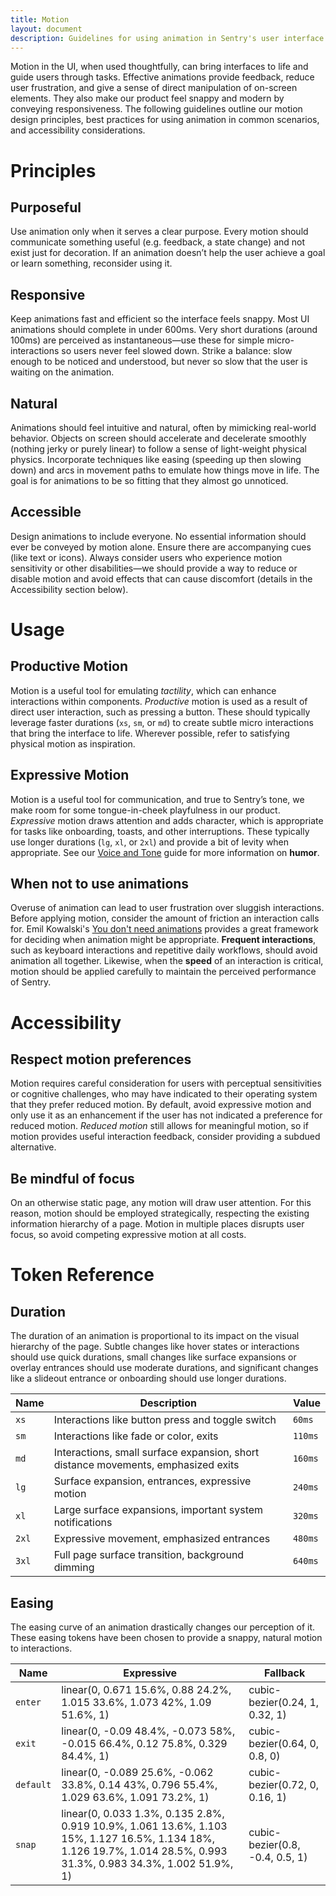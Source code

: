 ```yaml
---
title: Motion
layout: document
description: Guidelines for using animation in Sentry's user interface.
---
```



Motion in the UI, when used thoughtfully, can bring interfaces to life and guide users through tasks. Effective animations provide feedback, reduce user frustration, and give a sense of direct manipulation of on-screen elements. They also make our product feel snappy and modern by conveying responsiveness. The following guidelines outline our motion design principles, best practices for using animation in common scenarios, and accessibility considerations.

<MotionPlayground />

# Principles

## Purposeful

Use animation only when it serves a clear purpose. Every motion should communicate something useful (e.g. feedback, a state change) and not exist just for decoration. If an animation doesn’t help the user achieve a goal or learn something, reconsider using it.

## Responsive

Keep animations fast and efficient so the interface feels snappy. Most UI animations should complete in under 600ms. Very short durations (around 100ms) are perceived as instantaneous—use these for simple micro-interactions so users never feel slowed down. Strike a balance: slow enough to be noticed and understood, but never so slow that the user is waiting on the animation.

## Natural

Animations should feel intuitive and natural, often by mimicking real-world behavior. Objects on screen should accelerate and decelerate smoothly (nothing jerky or purely linear) to follow a sense of light-weight physical physics. Incorporate techniques like easing (speeding up then slowing down) and arcs in movement paths to emulate how things move in life. The goal is for animations to be so fitting that they almost go unnoticed.

## Accessible

Design animations to include everyone. No essential information should ever be conveyed by motion alone. Ensure there are accompanying cues (like text or icons). Always consider users who experience motion sensitivity or other disabilities—we should provide a way to reduce or disable motion and avoid effects that can cause discomfort (details in the Accessibility section below).

# Usage

## Productive Motion

Motion is a useful tool for emulating _tactility_, which can enhance interactions within components. _Productive_ motion is used as a result of direct user interaction, such as pressing a button. These should typically leverage faster durations (`xs`, `sm`, or `md`) to create subtle micro interactions that bring the interface to life. Wherever possible, refer to satisfying physical motion as inspiration.

## Expressive Motion

Motion is a useful tool for communication, and true to Sentry’s tone, we make room for some tongue-in-cheek playfulness in our product. _Expressive_ motion draws attention and adds character, which is appropriate for tasks like onboarding, toasts, and other interruptions. These typically use longer durations (`lg`, `xl`, or `2xl`) and provide a bit of levity when appropriate. See our [Voice and Tone](/stories/principles/voice-and-tone) guide for more information on **humor**.

## When not to use animations

Overuse of animation can lead to user frustration over sluggish interactions. Before applying motion, consider the amount of friction an interaction calls for. Emil Kowalski's [You don't need animations](https://emilkowal.ski/ui/you-dont-need-animations) provides a great framework for deciding when animation might be appropriate. **Frequent interactions**, such as keyboard interactions and repetitive daily workflows, should avoid animation all together. Likewise, when the **speed** of an interaction is critical, motion should be applied carefully to maintain the perceived performance of Sentry.

# Accessibility

## Respect motion preferences

Motion requires careful consideration for users with perceptual sensitivities or cognitive challenges, who may have indicated to their operating system that they prefer reduced motion. By default, avoid expressive motion and only use it as an enhancement if the user has not indicated a preference for reduced motion. _Reduced motion_ still allows for meaningful motion, so if motion provides useful interaction feedback, consider providing a subdued alternative.

## Be mindful of focus

On an otherwise static page, any motion will draw user attention. For this reason, motion should be employed strategically, respecting the existing information hierarchy of a page. Motion in multiple places disrupts user focus, so avoid competing expressive motion at all costs.

# Token Reference

## Duration

The duration of an animation is proportional to its impact on the visual hierarchy of the page. Subtle changes like hover states or interactions should use quick durations, small changes like surface expansions or overlay entrances should use moderate durations, and significant changes like a slideout entrance or onboarding should use longer durations.

| **Name** | **Description**                                                                   | **Value** |
| -------- | --------------------------------------------------------------------------------- | --------- |
| `xs`     | Interactions like button press and toggle switch                                  | `60ms`    |
| `sm`     | Interactions like fade or color, exits                                            | `110ms`   |
| `md`     | Interactions, small surface expansion, short distance movements, emphasized exits | `160ms`   |
| `lg`     | Surface expansion, entrances, expressive motion                                   | `240ms`   |
| `xl`     | Large surface expansions, important system notifications                          | `320ms`   |
| `2xl`    | Expressive movement, emphasized entrances                                         | `480ms`   |
| `3xl`    | Full page surface transition, background dimming                                  | `640ms`   |

## Easing

The easing curve of an animation drastically changes our perception of it. These easing tokens have been chosen to provide a snappy, natural motion to interactions.

| **Name**  | **Expressive**                                                                                                                                                     | **Fallback**                    |
| --------- | ------------------------------------------------------------------------------------------------------------------------------------------------------------------ | ------------------------------- |
| `enter`   | linear(0, 0.671 15.6%, 0.88 24.2%, 1.015 33.6%, 1.073 42%, 1.09 51.6%, 1)                                                                                          | cubic-bezier(0.24, 1, 0.32, 1)  |
| `exit`    | linear(0, -0.09 48.4%, -0.073 58%, -0.015 66.4%, 0.12 75.8%, 0.329 84.4%, 1)                                                                                       | cubic-bezier(0.64, 0, 0.8, 0)   |
| `default` | linear(0, -0.089 25.6%, -0.062 33.8%, 0.14 43%, 0.796 55.4%, 1.029 63.6%, 1.091 73.2%, 1)                                                                          | cubic-bezier(0.72, 0, 0.16, 1)  |
| `snap`    | linear(0, 0.033 1.3%, 0.135 2.8%, 0.919 10.9%, 1.061 13.6%, 1.103 15%, 1.127 16.5%, 1.134 18%, 1.126 19.7%, 1.014 28.5%, 0.993 31.3%, 0.983 34.3%, 1.002 51.9%, 1) | cubic-bezier(0.8, -0.4, 0.5, 1) |
